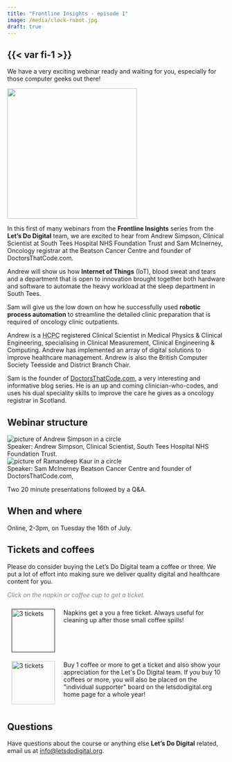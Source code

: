 ```yaml
---
title: "Frontline Insights - episode 1"
image: /media/clock-robot.jpg
draft: true
---
```


## {{< var fi-1 >}}

We have a very exciting webinar ready and waiting for you, especially for those computer geeks out there!

![](/media/clock-robot.jpg){height=300px fig-align="center" fig-alt="A toy robot with a clock as its thorax"}

In this first of many webinars from the **Frontline Insights** series from the **Let's Do Digital** team, we are excited to hear from Andrew Simpson, Clinical Scientist at South Tees Hospital NHS Foundation Trust and Sam McInerney, Oncology registrar at the Beatson Cancer Centre and founder of DoctorsThatCode.com.

Andrew will show us how **Internet of Things** (IoT), blood sweat and tears and a department that is open to innovation brought together both hardware and software to automate the heavy workload at the sleep department in South Tees. 

Sam will give us the low down on how he successfully used **robotic process automation** to streamline the detailed clinic preparation that is required of oncology clinic outpatients.

Andrew is a <abbr title="Health and Care Professions Council">HCPC</abbr> registered Clinical Scientist in Medical Physics & Clinical Engineering, specialising in Clinical Measurement, Clinical Engineering & Computing. Andrew has implemented an array of digital solutions to improve healthcare management. Andrew  is also the British Computer Society Teesside and District Branch Chair.

Sam is the founder of [DoctorsThatCode.com](https://www.doctorsthatcode.com/), a very interesting and informative blog series. He is an up and coming clinician-who-codes, and uses his dual speciality skills to improve the care he gives as a oncology registrar in Scotland.

## Webinar structure

```{=html}
<div class="agenda-container">
    <div class="agenda-row">
        <div class="agenda-image-container">
            <img src="/media/andrew-simpson.png" alt="picture of Andrew Simpson in a circle" class="agenda-image">
        </div>
        <div class="agenda-text-container">
            Speaker: Andrew Simpson, Clinical Scientist, South Tees Hospital NHS Foundation Trust.
        </div>
    </div>
</div>
<div class="agenda-container">
    <div class="agenda-row">
        <div class="agenda-image-container">
            <img src="/media/sam-mcinerney.png" alt="picture of Ramandeep Kaur in a circle" class="agenda-image">
        </div>
        <div class="agenda-text-container">
            Speaker: Sam McInerney Beatson Cancer Centre and founder of DoctorsThatCode.com, 
        </div>
    </div>
</div>
```

Two 20 minute presentations followed by a Q&A.


## When and where

Online, 2-3pm, on Tuesday the 16th of July.


## Tickets and coffees

Please do consider buying the Let's Do Digital team a coffee or three. We put a lot of effort into making sure we deliver quality digital and healthcare content for you.

```{=html}
<p style="color: grey; font-style: italic;">
Click on the napkin or coffee cup to get a ticket.
</p>

<div style="display: flex; flex-direction: column; width: 100%;">
    <div style="display: flex; flex-direction: row;">
        <div style="display: flex; flex-direction: column; width: 20%; padding: 10px;">
            <a href="" style="display: flex; justify-content: center;">
                <img src="/media/green-napkin.png" alt="3 tickets" style="height: 100px;">
            </a>
        </div>
        <div style="display: flex; flex-direction: column; width: 80%; padding: 10px;">
            Napkins get a you a free ticket. Always useful for cleaning up after those small coffee spills!
        </div>
    </div>
    <div style="display: flex; flex-direction: row;">
        <div style="display: flex; flex-direction: column; width: 20%; padding: 10px;">
            <a href="https://buymeacoffee.com/letsdodigital/e/264708" style="display: flex; justify-content: center;">
                <img src="/media/white-paper-coffee-cup.png" alt="3 tickets" style="height: 100px;">
            </a>
        </div>
        <div style="display: flex; flex-direction: column; width: 80%; padding: 10px;">
            Buy 1 coffee or more to get a  ticket and also show your appreciation for the Let's Do Digital team. If you buy 10 coffees or more, you will also be placed on the "individual supporter" board on the letsdodigital.org home page for a whole year!
        </div>
    </div>
</div>
```


## Questions

Have questions about the course or anything else **Let's Do Digital** related, email us at [info@letsdodigital.org](mailto:info@letsdodigital.org).


<!--## Many thanks

Many thanks to

**Dr Kim Pramanik** ([https://www.linkedin.com/in/drkimpramanik/](https://www.linkedin.com/in/drkimpramanik/))

For providing the Let's Do Digital team with access to her Zoom account to enable this course to run virtually.-->